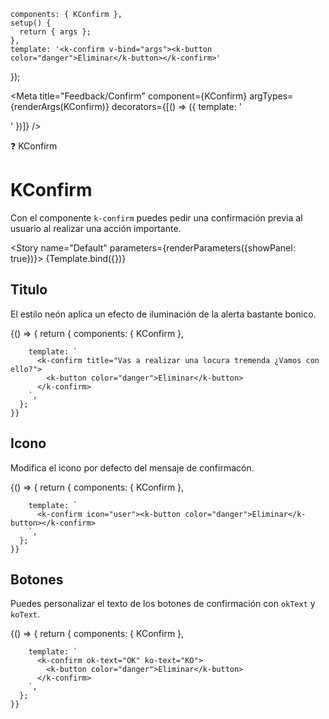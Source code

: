 
    components: { KConfirm },
    setup() {
      return { args };
    },
    template: '<k-confirm v-bind="args"><k-button color="danger">Eliminar</k-button></k-confirm>'
});

<Meta title="Feedback/Confirm" component={KConfirm} argTypes={renderArgs(KConfirm)} decorators={[() => ({ template: '<div class="flex items-center justify-center p-10"><story /></div>' })]} />

<SHead image="https://media0.giphy.com/media/v1.Y2lkPTc5MGI3NjExN2NiMjc1NTE5OGU4OGRhNDg3NDQyYThmM2ZjZDBjYmZkYzNhODM4NiZjdD1n/o868ySToCqUULk5BnY/giphy.gif">❓ KConfirm</SHead>

# KConfirm
Con el componente `k-confirm` puedes pedir una confirmación previa al usuario al realizar una acción importante.

<Story name="Default" parameters={renderParameters({showPanel: true})}>
  {Template.bind({})}
</Story>

<ArgsTable story="Default" />

## **Titulo**
El estilo neón aplica un efecto de iluminación de la alerta bastante bonico.

<Canvas>
  <Story name="Title" argTypes={renderArgs(KConfirm, {}, true)} parameters={renderParameters({showPanel: false})}>
    {() => {
      return {
        components: { KConfirm },
   
        template: `
          <k-confirm title="Vas a realizar una locura tremenda ¿Vamos con ello?">
            <k-button color="danger">Eliminar</k-button>
          </k-confirm>
        `,
      };
    }}
  </Story>
</Canvas>

## **Icono**
Modifica el icono por defecto del mensaje de confirmacón.

<Canvas>
  <Story name="Icon" argTypes={renderArgs(KConfirm, {}, true)} parameters={renderParameters({showPanel: false})}>
    {() => {
      return {
        components: { KConfirm },
   
        template: `
          <k-confirm icon="user"><k-button color="danger">Eliminar</k-button></k-confirm>
        `,
      };
    }}
  </Story>
</Canvas>

## **Botones**
Puedes personalizar el texto de los botones de confirmación con `okText` y `koText`.

<Canvas>
  <Story name="Buttons" argTypes={renderArgs(KConfirm, {}, true)} parameters={renderParameters({showPanel: false})}>
    {() => {
      return {
        components: { KConfirm },
   
        template: `
          <k-confirm ok-text="OK" ko-text="KO">
            <k-button color="danger">Eliminar</k-button>
          </k-confirm>
        `,
      };
    }}
  </Story>
</Canvas>